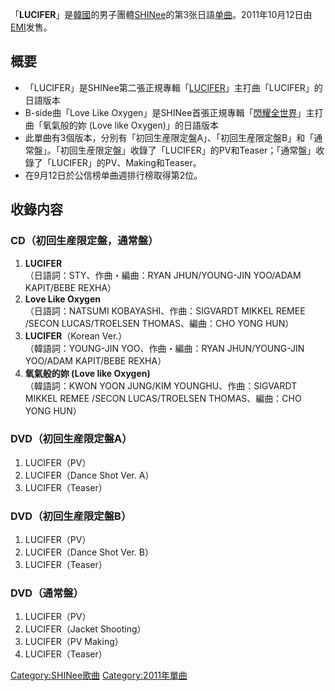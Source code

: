 {{Unreferenced|time=2012-01-30T14:13:37+00:00 }}
{{Infobox Single
| Name           = LUCIFER
| Cover          = Lucifer verA.jpg
| Artist         = [[SHINee|SHINee]]
| Album          = [[THE_FIRST|THE FIRST]]
| A-side         = LUCIFER
| B-side         = Love Like Oxygen
| Released       = 2011年10月12日
| Format         = [[单曲|单曲]]
| Recorded       = 2011年<br/>{{JPN}}
| Genre          = [[J-POP|J-POP]]
| Lenght         =
| Label          = [[EMI|EMI]]
| Writer         = 
| Producer       = [[李秀滿|李秀滿]]
| Certification  = 
| Chart position = * 週間最高排名第2位<small>（[[Oricon公信榜|Oricon]]）</small> 
| Last single    = [[JULIETTE_(SHINee單曲)|JULIETTE]]<br/>（2011年）
| This single    = '''LUCIFER'''<br/>（2011年）
| Next single    = [[Sherlock_(SHINee單曲)|Sherlock]] <br/>（2012年）
| Misc           =
}}

「'''LUCIFER'''」是[[韓國|韓國]]的男子團體[[SHINee|SHINee]]的第3张日語[[单曲|单曲]]。2011年10月12日由[[EMI|EMI]]发售。

== 概要 ==
* 「LUCIFER」是SHINee第二張正規專輯「[[Lucifer_(Shinee)|LUCIFER]]」主打曲「LUCIFER」的日語版本
* B-side曲「Love Like Oxygen」是SHINee首張正規專輯「[[閃耀全世界|閃耀全世界]]」主打曲「氧氣般的妳 (Love like Oxygen)」的日語版本
* 此單曲有3個版本，分別有「初回生産限定盤A」、「初回生産限定盤B」和「通常盤」。「初回生産限定盤」收錄了「LUCIFER」的PV和Teaser；「通常盤」收錄了「LUCIFER」的PV、Making和Teaser。
* 在9月12日於公信榜单曲週排行榜取得第2位。

== 收錄内容 ==
===CD（初回生産限定盤，通常盤）===
# '''LUCIFER'''<br/>（日語詞：STY、作曲・編曲：RYAN JHUN/YOUNG-JIN YOO/ADAM KAPIT/BEBE REXHA）
# '''Love Like Oxygen'''<br/>（日語詞：NATSUMI KOBAYASHI、作曲：SIGVARDT MIKKEL REMEE /SECON LUCAS/TROELSEN THOMAS、編曲：CHO YONG HUN）
# '''LUCIFER'''（Korean Ver.）<br/>（韓語詞：YOUNG-JIN YOO、作曲・編曲：RYAN JHUN/YOUNG-JIN YOO/ADAM KAPIT/BEBE REXHA）
# '''氧氣般的妳 (Love like Oxygen)'''<br/>（韓語詞：KWON YOON JUNG/KIM YOUNGHU、作曲：SIGVARDT MIKKEL REMEE /SECON LUCAS/TROELSEN THOMAS、編曲：CHO YONG HUN）

===DVD（初回生産限定盤A）===
# LUCIFER（PV）
# LUCIFER（Dance Shot Ver. A）
# LUCIFER（Teaser）

===DVD（初回生産限定盤B）===
# LUCIFER（PV）
# LUCIFER（Dance Shot Ver. B）
# LUCIFER（Teaser）

===DVD（通常盤）===
# LUCIFER（PV）
# LUCIFER（Jacket Shooting）
# LUCIFER（PV Making）
# LUCIFER（Teaser）

{{SHINee}}
{{SHINee歌曲}}

{{DEFAULTSORT:LUCIFER}}
[[Category:SHINee歌曲|Category:SHINee歌曲]]
[[Category:2011年單曲|Category:2011年單曲]]